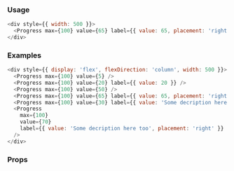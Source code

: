 ### Usage

```javascript reactLive=true
<div style={{ width: 500 }}>
  <Progress max={100} value={65} label={{ value: 65, placement: 'right' }} />
</div>
```

### Examples

```javascript reactLive=true
<div style={{ display: 'flex', flexDirection: 'column', width: 500 }}>
  <Progress max={100} value={5} />
  <Progress max={100} value={20} label={{ value: 20 }} />
  <Progress max={100} value={50} />
  <Progress max={100} value={65} label={{ value: 65, placement: 'right' }} />
  <Progress max={100} value={30} label={{ value: 'Some decription here' }} />
  <Progress
    max={100}
    value={70}
    label={{ value: 'Some decription here too', placement: 'right' }}
  />
</div>
```

### Props

<PropsTable component="Progress" platform="web" />
